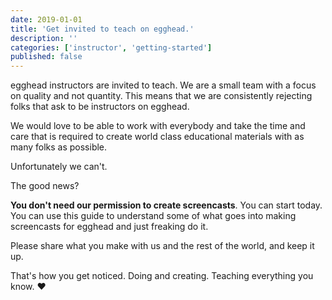 ```yaml
---
date: 2019-01-01
title: 'Get invited to teach on egghead.'
description: ''
categories: ['instructor', 'getting-started']
published: false
---
```


egghead instructors are invited to teach. We are a small team with a focus on quality and not quantity. This means that we are consistently rejecting folks that ask to be instructors on egghead.

We would love to be able to work with everybody and take the time and care that is required to create world class educational materials with as many folks as possible.

Unfortunately we can't.

The good news?

**You don't need our permission to create screencasts**. You can start today. You can use this guide to understand some of what goes into making screencasts for egghead and just freaking do it.

Please share what you make with us and the rest of the world, and keep it up.

That's how you get noticed. Doing and creating. Teaching everything you know. ❤️

